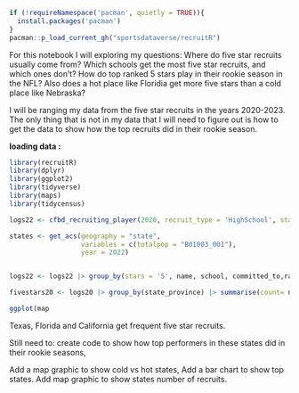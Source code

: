 ```r
if (!requireNamespace('pacman', quietly = TRUE)){
  install.packages('pacman')
}
pacman::p_load_current_gh("sportsdataverse/recruitR")
```

For this notebook I will exploring my questions: Where do five star recruits usually come from? Which schools get the most five star recruits, and which ones don't? How do top ranked 5 stars play in their rookie season in the NFL? Also does a hot place like Floridia get more five stars than a cold place like Nebraska?

I will be ranging my data from the five star recruits in the years 2020-2023. The only thing that is not in my data that I will need to figure out is how to get the data to show how the top recruits did in their rookie season.

**loading data :**

```r
library(recruitR)
library(dplyr)
library(ggplot2)
library(tidyverse)
library(maps)
library(tidycensus)
```

```r

logs22 <- cfbd_recruiting_player(2020, recruit_type = 'HighSchool', state="MD")
```


```r
states <- get_acs(geography = "state", 
                  variables = c(totalpop = "B01003_001"), 
                  year = 2022)
```

```r
```


```r
logs22 <- logs22 |> group_by(stars = '5', name, school, committed_to,ranking, position,city, state_province, hometown_info_latitude, hometown_info_longitude) |> summarise(count=n())

```

```r
fivestars20 <- logs20 |> group_by(state_province) |> summarise(count= n())

```


```r
ggplot(map
```

Texas, Florida and California get frequent five star recruits.


Still need to: create code to show how top performers in these states did in their rookie seasons, 

Add a map graphic to show cold vs hot states, 
Add a bar chart to show top states. 
Add map graphic to show states number of recruits.

